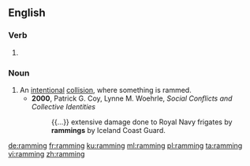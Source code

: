 ==English==

===Verb===
{{head|en|present participle}}

# {{present participle of|ram|lang=en|nocat=1}}

===Noun===
{{en-noun}}

# An [[intentional]] [[collision]], where something is rammed.
#* '''2000''', Patrick G. Coy, Lynne M. Woehrle, ''Social Conflicts and Collective Identities''
#*: {{...}} extensive damage done to Royal Navy frigates by '''rammings''' by Iceland Coast Guard.

[[de:ramming]]
[[fr:ramming]]
[[ku:ramming]]
[[ml:ramming]]
[[pl:ramming]]
[[ta:ramming]]
[[vi:ramming]]
[[zh:ramming]]